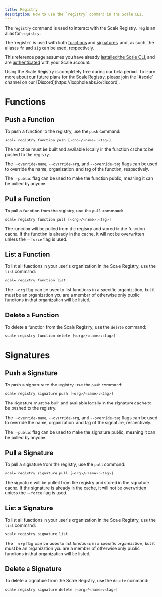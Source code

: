 ```yaml
---
title: Registry
description: How to use the `registry` command in the Scale CLI.
---
```


The `registry` command is used to interact with the Scale Registry. `reg` is an alias for `registry`.

The 'registry' is used with both [functions](/scale/getting-started/quick-start#create-a-new-function) and [signatures](/scale/signatures/overview), and, as such, the aliases `fn` and `sig` can be used, respectively.

This reference page assumes you have already [installed the Scale CLI](/scale/cli/reference/installation),
and are [authenticated](/scale/cli/reference/auth) with your Scale account.

<Callout>
    Using the Scale Registry is completely free during our beta period. To learn more about our future plans for the Scale Registry,
    please join the `#scale` channel on our [Discord](https://loopholelabs.io/discord).
</Callout>

# Functions

## Push a Function

To push a function to the registry, use the `push` command:

```bash
scale registry function push [<org>/<name>:<tag>]
```

The function must be built and available locally in the function cache to be pushed to the registry.

The `--override-name`, `--override-org`, and `--override-tag` flags can be used to override the name, organization, and tag of the function, respectively.

The `--public` flag can be used to make the function public, meaning it can be pulled by anyone.

## Pull a Function

To pull a function from the registry, use the `pull` command:

```bash
scale registry function pull [<org>/<name>:<tag>]
```

The function will be pulled from the registry and stored in the function cache. If the function is already in the cache,
it will not be overwritten unless the `--force` flag is used.

## List a Function

To list all functions in your user's organization in the Scale Registry, use the `list` command:

```bash
scale registry function list
```

The `--org` flag can be used to list functions in a specific organization, but it must be an organization you are a member of otherwise only
public functions in that organization will be listed.

## Delete a Function

To delete a function from the Scale Registry, use the `delete` command:

```bash
scale registry function delete [<org>/<name>:<tag>]
```
# Signatures

## Push a Signature

To push a signature to the registry, use the `push` command:

```bash
scale registry signature push [<org>/<name>:<tag>]
```

The signature must be built and available locally in the signature cache to be pushed to the registry.

The `--override-name`, `--override-org`, and `--override-tag` flags can be used to override the name, organization, and tag of the signature, respectively.

The `--public` flag can be used to make the signature public, meaning it can be pulled by anyone.

## Pull a Signature

To pull a signature from the registry, use the `pull` command:

```bash
scale registry signature pull [<org>/<name>:<tag>]
```

The signature will be pulled from the registry and stored in the signature cache. If the signature is already in the cache,
it will not be overwritten unless the `--force` flag is used.

## List a Signature

To list all functions in your user's organization in the Scale Registry, use the `list` command:

```bash
scale registry signature list
```

The `--org` flag can be used to list functions in a specific organization, but it must be an organization you are a member of otherwise only
public functions in that organization will be listed.

## Delete a Signature

To delete a signature from the Scale Registry, use the `delete` command:

```bash
scale registry signature delete [<org>/<name>:<tag>]
```
